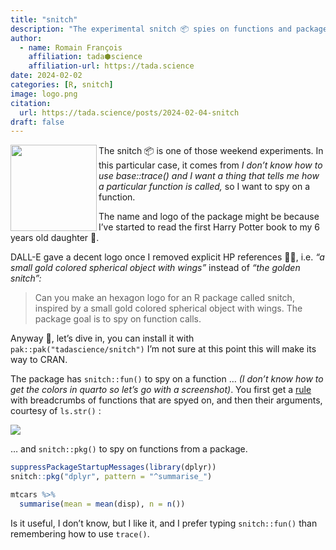 ```yaml
---
title: "snitch"
description: "The experimental snitch 📦 spies on functions and packages"
author:
  - name: Romain François
    affiliation: tada⬢science
    affiliation-url: https://tada.science
date: 2024-02-02
categories: [R, snitch]
image: logo.png
citation: 
  url: https://tada.science/posts/2024-02-04-snitch
draft: false
---
```


<a href="https://snitch.tada.science"><img src="logo.png" align="left" height="138"/></a>

The snitch 📦 is one of those weekend experiments. In this particular case, it comes from *I don't know how to use base::trace() and I want a thing that tells me how a particular function is called,* so I want to spy on a function.

The name and logo of the package might be because I've started to read the first Harry Potter book to my 6 years old daughter 🧙.

DALL-E gave a decent logo once I removed explicit HP references 🤷‍♂️, i.e. *"a small gold colored spherical object with wings"* instead of *"the golden snitch":*

> Can you make an hexagon logo for an R package called snitch, inspired by a small gold colored spherical object with wings. The package goal is to spy on function calls.

Anyway 🤖, let's dive in, you can install it with `pak::pak("tadascience/snitch")` I'm not sure at this point this will make its way to CRAN.

The package has `snitch::fun()` to spy on a function ... *(I don't know how to get the colors in quarto so let's go with a screenshot)*. You first get a [rule](https://cli.r-lib.org/reference/cli_rule.html) with breadcrumbs of functions that are spyed on, and then their arguments, courtesy of `ls.str()` :

![](fun.png){fig-align="center"}

... and `snitch::pkg()` to spy on functions from a package.

```r
suppressPackageStartupMessages(library(dplyr))
snitch::pkg("dplyr", pattern = "^summarise_")

mtcars %>%
  summarise(mean = mean(disp), n = n())

```

Is it useful, I don't know, but I like it, and I prefer typing `snitch::fun()` than remembering how to use `trace()`.
